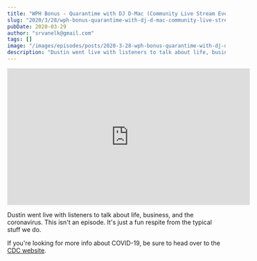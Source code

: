 ```yaml
---
title: "WPH Bonus - Quarantime with DJ D-Mac (Community Live Stream Event)"
slug: "2020/3/28/wph-bonus-quarantime-with-dj-d-mac-community-live-stream-event"
pubDate: 2020-03-29
author: "srvanelk@gmail.com"
tags: []
image: "/images/episodes/posts/2020-3-28-wph-bonus-quarantime-with-dj-d-mac-community-live-stream-event/WPH+Bonus+-+Quarantime+with+DJ+D-Mac.webp"
description: "Dustin went live with listeners to talk about life, business, and the coronavirus. This isn't an episode. It's just a fun respite from the typical stuff we do."
---
```


<iframe width="560" height="315" src="https://www.youtube.com/embed/nBYcWZ7-OLw" frameborder="0" allow="autoplay; encrypted-media" allowfullscreen></iframe>

Dustin went live with listeners to talk about life, business, and the coronavirus. This isn't an episode. It's just a fun respite from the typical stuff we do.

If you're looking for more info about COVID-19, be sure to head over to the [CDC website](https://www.cdc.gov/coronavirus/2019-ncov/index.html).
